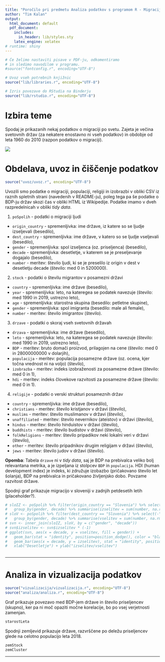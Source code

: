 ```yaml
---
title: "Poročilo pri predmetu Analiza podatkov s programom R - Migracija po svetu"
author: "Tim Kalan"
output:
  html_document: default
  pdf_document:
    includes:
      in_header: lib/styles.sty
    latex_engine: xelatex
# runtime: shiny
---
```


```r
# Če želimo nastaviti pisave v PDF-ju, odkomentiramo
# in sledimo navodilom v programu.
#source("fontconfig.r", encoding="UTF-8")

# Uvoz vseh potrebnih knjižnic
source("lib/libraries.r", encoding="UTF-8")
```

```r
# Izris povezave do RStudia na Binderju
source("lib/rstudio.r", encoding="UTF-8")
```

# Izbira teme

Spodaj je prikazanih nekaj podatkov o migraciji po svetu. Zajeta je večina svetovnih držav (za nekatere enostavno
ni vseh podatkov) in obdobje od leta 1960 do 2010 (razpon podatkov o migraciji).

![](slike/migracija.jpg)

# Obdelava, uvoz in čiščenje podatkov

```r
source("uvoz/uvoz.r", encoding="UTF-8")
```

Uvozili smo podatke o migraciji, populaciji, religiji in izobrazbi v obliki CSV iz raznih spletnih strani (navedenih v README-ju), 
poleg tega pa še podatke o BDP-ju držav skozi čas v obliki HTML iz Wikipedije. Podatke imamo v dveh razpredelnicah v 
obliki *tidy data*. 

1. `poSpolih` - podatki o migraciji ljudi
  - `origin_country` - spremenljivka: ime države, iz katere so se ljudje izseljevali (besedilo),
  - `dest_country` - spremenljivka: ime države, v katero so se ljudje vseljevali (besedilo),
  - `gender` - spremenljivka: spol izseljenca (oz. priseljenca) (besedilo),
  - `decade` - spremenljivka: desetletje, v katerem se je preseljevanje dogajalo (besedilo),
  - `number` - meritev: število ljudi, ki se je preselilo iz origin v dest v desetletju decade (število: med 0 in 5200000).
  
2. `stock` - podatki o številu migrantov v posamezni državi
  - `country` - spremenljivka: ime države (besedilo),
  - `year` - spremenljivka: leto, na kateregea se podatek navezuje (število: med 1990 in 2019, ustrezno leto),
  - `age` - spremenljivka: starostna skupina (besedilo: petletne skupine),
  - `gender` - spremenljivka: spol imigranta (besedilo: male ali female),
  - `number` - meritev: število imigrantov (število).

3. `drzave` - podatki o skoraj vseh svetovnih državah
  - `drzava` - spremenljivka: ime države (besedilo),
  - `leto` - spremenljivka: leto, na kateregea se podatek navezuje (število: med 1990 in 2019, ustrezno leto),
  - `BDP` - meritev: bruto domači proizvod, prilagojen na cene (število: med 0 in 28000000000 v dolarjih),
  - `populacija` - meritev: populacija posamezne države (oz. ocena, kjer točna vrednost ni na voljo) (število),
  - `izobrazba` - meritev: indeks izobraženosti za posamezne države (število: med 0 in 1), 
  - `hdi` - meritev: indeks človekove razvitosti za posamezne države (število: med 0 in 1).
  
4. `religije` - podatki o verski strukturi posameznih držav
  - `country` - spremenljivka: ime države (besedilo),
  - `christians` - meritev: število kristjanov v državi (število),
  - `muslims` - meritev: število muslimanov v državi (število),
  - `unaffiliated` - meritev: število nevernikov (ateistov) v državi (število),
  - `hindus` - meritev: število hinduistov v državi (število),
  - `buddhists` - meritev: število budistov v državi (število),
  - `folkReligions` - meritev: število pripadikov neki lokalni veri v državi (število),
  - `other` - meritev: število pripadnikov drugim religijam v državi (število),
  - `jews` - meritev: število judov v državi (število).

**Opomba**: Tabela `drzave` ni v *tidy data*, saj je BDP na prebivalca veliko bolj relevantana metrika, a je
            izpeljana iz stolpcev `BDP` in `populacija`. 
            HDI (human development index) je indeks, ki združuje izobazbo (pričakovano število let šolanja), BDP na
            prebivalca in pričakovano življenjsko dobo. Povzame razvitost države.


Spodnji graf prikazuje migracijo v sloveniji v zadnjih petdesetih letih (placeholder?).

```r
# sloIZ <- poSpolih %>% filter(origin_country == "Slovenia") %>% select(-"origin_country") %>%
#   group_by(gender, decade) %>% summarise(izselitev = sum(number, na.rm = TRUE))
# sloV <- poSpolih %>% filter(dest_country == "Slovenia") %>% select(-"dest_country") %>%
#   group_by(gender, decade) %>% summarise(vselitev = sum(number, na.rm = TRUE))
# svn <- inner_join(sloIZ, sloV, by = c("gender", "decade"))
# svn$izselitev <- svn$izselitev * (-1)
# ggplot(svn, aes(x = decade, y = vselitev, fill = gender)) + 
#   geom_bar(stat = "identity", position=position_dodge(), color = "black") + 
#   geom_bar(aes(x = decade, y = izselitev), stat = "identity", position=position_dodge(), color = "black") +
#   xlab("Desetletje") + ylab("izselitev/vselitev")
  
```

***

# Analiza in vizualizacija podatkov

```r
source("vizualizacija/vizualizacija.r", encoding="UTF-8")
source("analiza/analiza.r", encoding="UTF-8")
```

Graf prikazuje povezavo med BDP-jem države in število priseljencev (skupno), ker pa ni moč opaziti
močne korelacije, bo po vsej verjetnosti zamenjan.

```r
starostLeta
```

Spodnji zemljevid prikazuje države, razvrščene po deležu priseljencev glede na celotno populacijo leta 2018.

```r
zemStock
zemCluster
```

***
